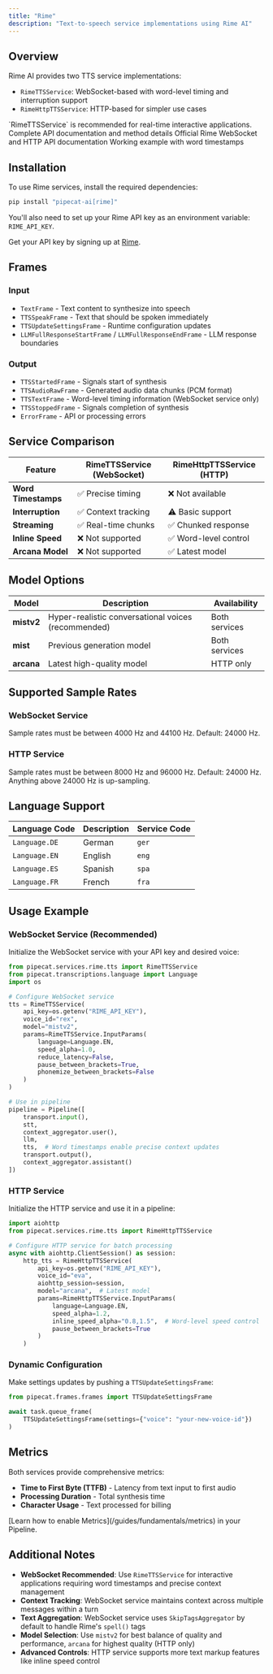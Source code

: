 ```yaml
---
title: "Rime"
description: "Text-to-speech service implementations using Rime AI"
---
```


## Overview

Rime AI provides two TTS service implementations:

- `RimeTTSService`: WebSocket-based with word-level timing and interruption support
- `RimeHttpTTSService`: HTTP-based for simpler use cases

<Tip>
  `RimeTTSService` is recommended for real-time interactive applications.
</Tip>

<CardGroup cols={3}>
  <Card
    title="API Reference"
    icon="code"
    href="https://reference-server.pipecat.ai/en/latest/api/pipecat.services.rime.tts.html"
  >
    Complete API documentation and method details
  </Card>
  <Card
    title="Rime Docs"
    icon="book"
    href="https://docs.rime.ai/api-reference/endpoint/websockets-json"
  >
    Official Rime WebSocket and HTTP API documentation
  </Card>
  <Card
    title="Example Code"
    icon="play"
    href="https://github.com/pipecat-ai/pipecat/blob/main/examples/foundational/07q-interruptible-rime.py"
  >
    Working example with word timestamps
  </Card>
</CardGroup>

## Installation

To use Rime services, install the required dependencies:

```bash
pip install "pipecat-ai[rime]"
```

You'll also need to set up your Rime API key as an environment variable: `RIME_API_KEY`.

<Tip>Get your API key by signing up at [Rime](https://rime.ai/signup).</Tip>

## Frames

### Input

- `TextFrame` - Text content to synthesize into speech
- `TTSSpeakFrame` - Text that should be spoken immediately
- `TTSUpdateSettingsFrame` - Runtime configuration updates
- `LLMFullResponseStartFrame` / `LLMFullResponseEndFrame` - LLM response boundaries

### Output

- `TTSStartedFrame` - Signals start of synthesis
- `TTSAudioRawFrame` - Generated audio data chunks (PCM format)
- `TTSTextFrame` - Word-level timing information (WebSocket service only)
- `TTSStoppedFrame` - Signals completion of synthesis
- `ErrorFrame` - API or processing errors

## Service Comparison

| Feature             | RimeTTSService (WebSocket) | RimeHttpTTSService (HTTP) |
| ------------------- | -------------------------- | ------------------------- |
| **Word Timestamps** | ✅ Precise timing          | ❌ Not available          |
| **Interruption**    | ✅ Context tracking        | ⚠️ Basic support          |
| **Streaming**       | ✅ Real-time chunks        | ✅ Chunked response       |
| **Inline Speed**    | ❌ Not supported           | ✅ Word-level control     |
| **Arcana Model**    | ❌ Not supported           | ✅ Latest model           |

## Model Options

| Model      | Description                                         | Availability  |
| ---------- | --------------------------------------------------- | ------------- |
| **mistv2** | Hyper-realistic conversational voices (recommended) | Both services |
| **mist**   | Previous generation model                           | Both services |
| **arcana** | Latest high-quality model                           | HTTP only     |

## Supported Sample Rates

### WebSocket Service

Sample rates must be between 4000 Hz and 44100 Hz. Default: 24000 Hz.

### HTTP Service

Sample rates must be between 8000 Hz and 96000 Hz. Default: 24000 Hz. Anything above 24000 Hz is up-sampling.

## Language Support

| Language Code | Description | Service Code |
| ------------- | ----------- | ------------ |
| `Language.DE` | German      | `ger`        |
| `Language.EN` | English     | `eng`        |
| `Language.ES` | Spanish     | `spa`        |
| `Language.FR` | French      | `fra`        |

## Usage Example

### WebSocket Service (Recommended)

Initialize the WebSocket service with your API key and desired voice:

```python
from pipecat.services.rime.tts import RimeTTSService
from pipecat.transcriptions.language import Language
import os

# Configure WebSocket service
tts = RimeTTSService(
    api_key=os.getenv("RIME_API_KEY"),
    voice_id="rex",
    model="mistv2",
    params=RimeTTSService.InputParams(
        language=Language.EN,
        speed_alpha=1.0,
        reduce_latency=False,
        pause_between_brackets=True,
        phonemize_between_brackets=False
    )
)

# Use in pipeline
pipeline = Pipeline([
    transport.input(),
    stt,
    context_aggregator.user(),
    llm,
    tts,  # Word timestamps enable precise context updates
    transport.output(),
    context_aggregator.assistant()
])
```

### HTTP Service

Initialize the HTTP service and use it in a pipeline:

```python
import aiohttp
from pipecat.services.rime.tts import RimeHttpTTSService

# Configure HTTP service for batch processing
async with aiohttp.ClientSession() as session:
    http_tts = RimeHttpTTSService(
        api_key=os.getenv("RIME_API_KEY"),
        voice_id="eva",
        aiohttp_session=session,
        model="arcana",  # Latest model
        params=RimeHttpTTSService.InputParams(
            language=Language.EN,
            speed_alpha=1.2,
            inline_speed_alpha="0.8,1.5",  # Word-level speed control
            pause_between_brackets=True
        )
    )
```

### Dynamic Configuration

Make settings updates by pushing a `TTSUpdateSettingsFrame`:

```python
from pipecat.frames.frames import TTSUpdateSettingsFrame

await task.queue_frame(
    TTSUpdateSettingsFrame(settings={"voice": "your-new-voice-id"})
)
```

## Metrics

Both services provide comprehensive metrics:

- **Time to First Byte (TTFB)** - Latency from text input to first audio
- **Processing Duration** - Total synthesis time
- **Character Usage** - Text processed for billing

<Info>
  [Learn how to enable Metrics](/guides/fundamentals/metrics) in your Pipeline.
</Info>

## Additional Notes

- **WebSocket Recommended**: Use `RimeTTSService` for interactive applications requiring word timestamps and precise context management
- **Context Tracking**: WebSocket service maintains context across multiple messages within a turn
- **Text Aggregation**: WebSocket service uses `SkipTagsAggregator` by default to handle Rime's `spell()` tags
- **Model Selection**: Use `mistv2` for best balance of quality and performance, `arcana` for highest quality (HTTP only)
- **Advanced Controls**: HTTP service supports more text markup features like inline speed control
